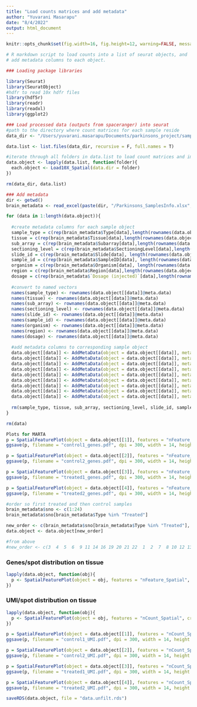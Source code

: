 ```yaml
---
title: "Load counts matrices and add metadata"
author: "Yuvarani Masarapu"
date: "8/4/2022"
output: html_document
---
```


```r
knitr::opts_chunk$set(fig.width=16, fig.height=12, warning=FALSE, message=FALSE)
```


```r
# R markdown script to load counts into a list of seurat objects, and
# add metadata columns to each object.

### Loading package libraries

library(Seurat)
library(SeuratObject)
#hdfr to read 10x hdfr files
library(hdf5r)
library(readr)
library(readxl)
library(ggplot2)
```


```r
### Load processed data (outputs from spaceranger) into seurat
#path to the directory where count matrices for each sample reside
data_dir <- "/Users/yuvarani.masarapu/Documents/parkinsons_project/samples_data"

data.list <- list.files(data_dir, recursive = F, full.names = T)

#iterate through all folders in data.list to load count matrices and images
data.object <- lapply(data.list, function(folder){
  each.object <- Load10X_Spatial(data.dir = folder)
})

rm(data_dir, data.list)
```


```r
### Add metadata
dir <- getwd()
brain_metadata <- read_excel(paste(dir, "/Parkinsons_SamplesInfo.xlsx", sep = ""))
```

```r
for (data in 1:length(data.object)){
  
  #create metadata columns for each sample object
  sample_type = c(rep(brain_metadata$Type[data],length(rownames(data.object[[data]]@meta.data))))
  tissue = c(rep(brain_metadata$Tissue[data],length(rownames(data.object[[data]]@meta.data))))
  sub_array = c(rep(brain_metadata$Subarray[data],length(rownames(data.object[[data]]@meta.data))))
  sectioning_level = c(rep(brain_metadata$SectioningLevel[data],length(rownames(data.object[[data]]@meta.data))))
  slide_id = c(rep(brain_metadata$Slide[data], length(rownames(data.object[[data]]@meta.data))))
  sample_id = c(rep(brain_metadata$SampleID[data], length(rownames(data.object[[data]]@meta.data))))
  organism = c(rep(brain_metadata$Organism[data], length(rownames(data.object[[data]]@meta.data))))
  region = c(rep(brain_metadata$Region[data],length(rownames(data.object[[data]]@meta.data))))
  dosage = c(rep(brain_metadata$`Dosage (injected)`[data],length(rownames(data.object[[data]]@meta.data))))
  
  #convert to named vectors
  names(sample_type) <- rownames(data.object[[data]]@meta.data)
  names(tissue) <- rownames(data.object[[data]]@meta.data)
  names(sub_array) <- rownames(data.object[[data]]@meta.data)
  names(sectioning_level) <- rownames(data.object[[data]]@meta.data)
  names(slide_id) <- rownames(data.object[[data]]@meta.data)
  names(sample_id) <- rownames(data.object[[data]]@meta.data)
  names(organism) <- rownames(data.object[[data]]@meta.data)
  names(region) <- rownames(data.object[[data]]@meta.data)
  names(dosage) <- rownames(data.object[[data]]@meta.data)
  
  #add metadata columns to corresponding sample object
  data.object[[data]] <- AddMetaData(object = data.object[[data]], metadata = sample_type, col.name = "sample_type")
  data.object[[data]] <- AddMetaData(object = data.object[[data]], metadata = tissue, col.name = "tissue")
  data.object[[data]] <- AddMetaData(object = data.object[[data]], metadata = sub_array, col.name = "sub_array")
  data.object[[data]] <- AddMetaData(object = data.object[[data]], metadata = sectioning_level, col.name = "sectioning_level")
  data.object[[data]] <- AddMetaData(object = data.object[[data]], metadata = slide_id, col.name = "slide_id")
  data.object[[data]] <- AddMetaData(object = data.object[[data]], metadata = sample_id, col.name = "sample_id")
  data.object[[data]] <- AddMetaData(object = data.object[[data]], metadata = organism, col.name = "organism")
  data.object[[data]] <- AddMetaData(object = data.object[[data]], metadata = region, col.name = "region")
  data.object[[data]] <- AddMetaData(object = data.object[[data]], metadata = dosage, col.name = "dosage")
  
  rm(sample_type, tissue, sub_array, sectioning_level, slide_id, sample_id, organism, region, dosage)
}

rm(data)
```


```r
Plots for MARTA
p = SpatialFeaturePlot(object = data.object[[1]], features = "nFeature_Spatial", crop = F, pt.size.factor = 1, stroke = 0) + ggtitle("Control 1 - V11D08-305-A1") + theme(plot.title = element_text(size = 40, hjust = 0.5), title = element_text(size = 30), legend.key.size = unit(25, units = "mm"), legend.text = element_text(size = 20), legend.direction = "vertical", legend.position = "right")
ggsave(p, filename = "control1_genes.pdf", dpi = 300, width = 14, height = 14)

p = SpatialFeaturePlot(object = data.object[[2]], features = "nFeature_Spatial", crop = F, pt.size.factor = 1, stroke = 0) + ggtitle("Control 2 - V11D08-306-D1") + theme(plot.title = element_text(size = 40, hjust = 0.5), title = element_text(size = 30), legend.key.size = unit(25, units = "mm"), legend.text = element_text(size = 20), legend.direction = "vertical", legend.position = "right")
ggsave(p, filename = "control2_genes.pdf", dpi = 300, width = 14, height = 14)

p = SpatialFeaturePlot(object = data.object[[3]], features = "nFeature_Spatial", crop = F, pt.size.factor = 1, stroke = 0) + ggtitle("Treated 1 (Dosage 0.6) - V11D08-305-C1") + theme(plot.title = element_text(size = 40, hjust = 0.5), title = element_text(size = 30), legend.key.size = unit(25, units = "mm"), legend.text = element_text(size = 20), legend.direction = "vertical", legend.position = "right")
ggsave(p, filename = "treated1_genes.pdf", dpi = 300, width = 14, height = 14)

p = SpatialFeaturePlot(object = data.object[[4]], features = "nFeature_Spatial", crop = F, pt.size.factor = 1, stroke = 0) + ggtitle("Treated 2 (Dosage 0.6) - V11D08-306-B1") + theme(plot.title = element_text(size = 40, hjust = 0.5), title = element_text(size = 30), legend.key.size = unit(25, units = "mm"), legend.text = element_text(size = 20), legend.direction = "vertical", legend.position = "right")
ggsave(p, filename = "treated2_genes.pdf", dpi = 300, width = 14, height = 14)
```

```r
#order so first treated and then control samples
brain_metadata$sno <- c(1:24)
brain_metadata$sno[brain_metadata$Type %in% "Treated"]

new_order <- c(brain_metadata$sno[brain_metadata$Type %in% "Treated"], brain_metadata$sno[brain_metadata$Type %in% "Control"])
data.object <- data.object[new_order]

#from above
#new_order <- c(3  4  5  6  9 11 14 16 19 20 21 22  1  2  7  8 10 12 13 15 17 18 23 24)
```

### Genes/spot distribution on tissue
```r
lapply(data.object, function(obj){
  p <- SpatialFeaturePlot(object = obj, features = "nFeature_Spatial", crop = F, pt.size.factor = 1, stroke = 0, images = "slice1") + ggtitle(paste(unique(obj$sample_type)," ID: ", unique(obj$sample_id), " (Sect. Level ", unique(obj$sectioning_level) , ")" ,sep = "" )) + theme(plot.title = element_text(size = 15, hjust = 0.5), title = element_text(size = 10), legend.key.size = unit(7, units = "mm"), legend.text = element_text(size = 8), legend.direction = "vertical", legend.position = "right")
})
```

### UMI/spot distribution on tissue
```r
lapply(data.object, function(obj){
  p <- SpatialFeaturePlot(object = obj, features = "nCount_Spatial", crop = F, pt.size.factor = 1, stroke = 0, images = "slice1") + ggtitle(paste(unique(obj$sample_type)," ID: ", unique(obj$sample_id), " (Sect. Level ", unique(obj$sectioning_level) , ")" ,sep = "" )) + theme(plot.title = element_text(size = 15, hjust = 0.5), title = element_text(size = 10), legend.key.size = unit(7, units = "mm"), legend.text = element_text(size = 8), legend.direction = "vertical", legend.position = "right")
})
```

```r
p = SpatialFeaturePlot(object = data.object[[1]], features = "nCount_Spatial", crop = F, pt.size.factor = 1, stroke = 0) + ggtitle("Control 1 - V11D08-305-A1") + theme(plot.title = element_text(size = 40, hjust = 0.5), title = element_text(size = 30), legend.key.size = unit(25, units = "mm"), legend.text = element_text(size = 20), legend.direction = "vertical", legend.position = "right")
ggsave(p, filename = "control1_UMI.pdf", dpi = 300, width = 14, height = 14)

p = SpatialFeaturePlot(object = data.object[[2]], features = "nCount_Spatial", crop = F, pt.size.factor = 1, stroke = 0) + ggtitle("Control 2 - V11D08-306-D1") + theme(plot.title = element_text(size = 40, hjust = 0.5), title = element_text(size = 30), legend.key.size = unit(25, units = "mm"), legend.text = element_text(size = 20), legend.direction = "vertical", legend.position = "right")
ggsave(p, filename = "control2_UMI.pdf", dpi = 300, width = 14, height = 14)

p = SpatialFeaturePlot(object = data.object[[3]], features = "nCount_Spatial", crop = F, pt.size.factor = 1, stroke = 0) + ggtitle("Treated 1 (Dosage 0.6) - V11D08-305-C1") + theme(plot.title = element_text(size = 40, hjust = 0.5), title = element_text(size = 30), legend.key.size = unit(25, units = "mm"), legend.text = element_text(size = 20), legend.direction = "vertical", legend.position = "right")
ggsave(p, filename = "treated1_UMI.pdf", dpi = 300, width = 14, height = 14)

p = SpatialFeaturePlot(object = data.object[[4]], features = "nCount_Spatial", crop = F, pt.size.factor = 1, stroke = 0) + ggtitle("Treated 2 (Dosage 0.6) - V11D08-306-B1") + theme(plot.title = element_text(size = 40, hjust = 0.5), title = element_text(size = 30), legend.key.size = unit(25, units = "mm"), legend.text = element_text(size = 20), legend.direction = "vertical", legend.position = "right")
ggsave(p, filename = "treated2_UMI.pdf", dpi = 300, width = 14, height = 14)
```

```r
saveRDS(data.object, file = "data.unfilt.rds")
```

